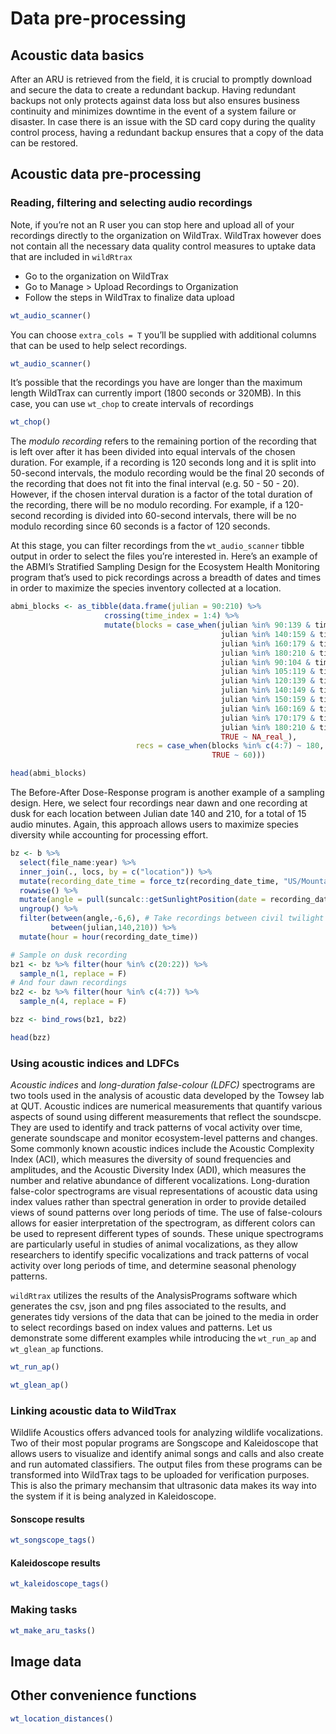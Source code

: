 # Data pre-processing

## Acoustic data basics

After an ARU is retrieved from the field, it is crucial to promptly download and secure the data to create a redundant backup. Having redundant backups not only protects against data loss but also ensures business continuity and minimizes downtime in the event of a system failure or disaster. In case there is an issue with the SD card copy during the quality control process, having a redundant backup ensures that a copy of the data can be restored.

## Acoustic data pre-processing



### Reading, filtering and selecting audio recordings

:::: {.dangerbox data-latex=""}
::: {.left data-latex=""}
Note, if you're not an R user you can stop here and upload all of your recordings directly to the organization on WildTrax. WildTrax however does not contain all the necessary data quality control measures to uptake data that are included in ``wildRtrax``
:::
::::

- Go to the organization on WildTrax
- Go to Manage > Upload Recordings to Organization
- Follow the steps in WildTrax to finalize data upload

```r


wt_audio_scanner()


```

You can choose `extra_cols = T` you'll be supplied with additional columns that can be used to help select recordings. 

```r


wt_audio_scanner()


```

It's possible that the recordings you have are longer than the maximum length WildTrax can currently import (1800 seconds or 320MB). In this case, you can use `wt_chop` to create intervals of recordings

```r


wt_chop()


```

The *modulo recording* refers to the remaining portion of the recording that is left over after it has been divided into equal intervals of the chosen duration. For example, if a recording is 120 seconds long and it is split into 50-second intervals, the modulo recording would be the final 20 seconds of the recording that does not fit into the final interval (e.g. 50 - 50 - 20). However, if the chosen interval duration is a factor of the total duration of the recording, there will be no modulo recording. For example, if a 120-second recording is divided into 60-second intervals, there will be no modulo recording since 60 seconds is a factor of 120 seconds.

At this stage, you can filter recordings from the `wt_audio_scanner` tibble output in order to select the files you're interested in. Here's an example of the ABMI's Stratified Sampling Design for the Ecosystem Health Monitoring program that's used to pick recordings across a breadth of dates and times in order to maximize the species inventory collected at a location.  

```r

abmi_blocks <- as_tibble(data.frame(julian = 90:210) %>%
                     crossing(time_index = 1:4) %>%
                     mutate(blocks = case_when(julian %in% 90:139 & time_index == 1 ~ 9,
                                               julian %in% 140:159 & time_index == 1 ~ 10,
                                               julian %in% 160:179 & time_index == 1 ~ 11,
                                               julian %in% 180:210 & time_index == 1 ~ 12,
                                               julian %in% 90:104 & time_index == 3 ~ 1,
                                               julian %in% 105:119 & time_index == 4 ~ 2,
                                               julian %in% 120:139 & time_index == 3 ~ 3,
                                               julian %in% 140:149 & time_index == 3 ~ 4,
                                               julian %in% 150:159 & time_index == 4 ~ 5,
                                               julian %in% 160:169 & time_index == 3 ~ 6,
                                               julian %in% 170:179 & time_index == 4 ~ 7,
                                               julian %in% 180:210 & time_index == 4 ~ 8,
                                               TRUE ~ NA_real_),
                            recs = case_when(blocks %in% c(4:7) ~ 180,
                                             TRUE ~ 60)))

head(abmi_blocks)


```

The Before-After Dose-Response program is another example of a sampling design. Here, we select four recordings near dawn and one recording at dusk for each location between Julian date 140 and 210, for a total of 15 audio minutes. Again, this approach allows users to maximize species diversity while accounting for processing effort.

```r

bz <- b %>%
  select(file_name:year) %>%
  inner_join(., locs, by = c("location")) %>%
  mutate(recording_date_time = force_tz(recording_date_time, "US/Mountain")) %>%
  rowwise() %>%
  mutate(angle = pull(suncalc::getSunlightPosition(date = recording_date_time, lat = latitude, lon = longitude, keep = c("altitude"))) * (180/pi)) %>%
  ungroup() %>%
  filter(between(angle,-6,6), # Take recordings between civil twilight and 6 degrees after dawn
         between(julian,140,210)) %>%
  mutate(hour = hour(recording_date_time))

# Sample on dusk recording
bz1 <- bz %>% filter(hour %in% c(20:22)) %>%
  sample_n(1, replace = F)
# And four dawn recordings
bz2 <- bz %>% filter(hour %in% c(4:7)) %>%
  sample_n(4, replace = F)

bzz <- bind_rows(bz1, bz2)

head(bzz)

```

### Using acoustic indices and LDFCs

*Acoustic indices* and *long-duration false-colour (LDFC)* spectrograms are two tools used in the analysis of acoustic data developed by the Towsey lab at QUT. Acoustic indices are numerical measurements that quantify various aspects of sound using different measurements that reflect the soundscpe. They are used to identify and track patterns of vocal activity over time, generate soundscape and monitor ecosystem-level patterns and changes. Some commonly known acoustic indices include the Acoustic Complexity Index (ACI), which measures the diversity of sound frequencies and amplitudes, and the Acoustic Diversity Index (ADI), which measures the number and relative abundance of different vocalizations. Long-duration false-color spectrograms are visual representations of acoustic data using index values rather than spectral generation in order to provide detailed views of sound patterns over long periods of time. The use of false-colours allows for easier interpretation of the spectrogram, as different colors can be used to represent different types of sounds. These unique spectrograms are particularly useful in studies of animal vocalizations, as they allow researchers to identify specific vocalizations and track patterns of vocal activity over long periods of time, and determine seasonal phenology patterns. 

``wildRtrax`` utilizes the results of the AnalysisPrograms software which generates the csv, json and png files associated to the results, and generates tidy versions of the data that can be joined to the media in order to select recordings based on index values and patterns. Let us demonstrate some different examples while introducing the `wt_run_ap` and `wt_glean_ap` functions.

```r


wt_run_ap()


```

```r


wt_glean_ap()


```

### Linking acoustic data to WildTrax

Wildlife Acoustics offers advanced tools for analyzing wildlife vocalizations. Two of their most popular programs are Songscope and Kaleidoscope that allows users to visualize and identify animal songs and calls and also create and run automated classifiers. The output files from these programs can be transformed into WildTrax tags to be uploaded for verification purposes. This is also the primary mechansim that ultrasonic data makes its way into the system if it is being analyzed in Kaleidoscope. 

#### Sonscope results

```r

wt_songscope_tags()

```

#### Kaleidoscope results

```r

wt_kaleidoscope_tags()

```


### Making tasks

```r

wt_make_aru_tasks()

```


## Image data


## Other convenience functions

```r


wt_location_distances()


```
